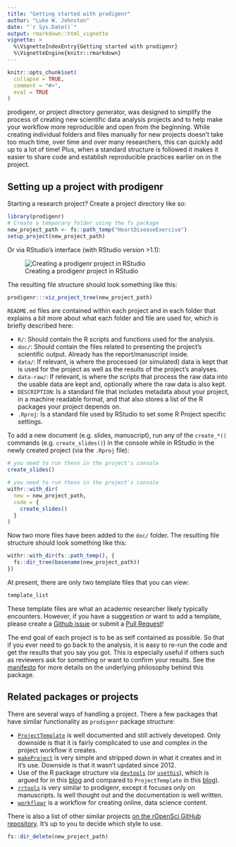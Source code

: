 ```yaml
---
title: "Getting started with prodigenr"
author: "Luke W. Johnston"
date: "`r Sys.Date()`"
output: rmarkdown::html_vignette
vignette: >
  %\VignetteIndexEntry{Getting started with prodigenr}
  %\VignetteEngine{knitr::rmarkdown}
---
```


```r
knitr::opts_chunk$set(
  collapse = TRUE,
  comment = "#>",
  eval = TRUE
)
```

prodigenr, or *pro*ject *di*rectory *gen*erator, was designed to simplify the process of
creating new scientific data analysis projects and to help make your workflow more
reproducible and open from the beginning.
While creating individual folders and files manually for new 
projects doesn't take too much time, over time and over many researchers, this
can quickly add up to a lot of time! Plus, when a standard structure is followed
it makes it easier to share code and establish reproducible practices earlier on
in the project.

## Setting up a project with prodigenr

Starting a research project? Create a project directory like so:

```r
library(prodigenr)
# Create a temporary folder using the fs package
new_project_path <- fs::path_temp("HeartDiseaseExercise")
setup_project(new_project_path)
```

Or via RStudio's interface (with RStudio version >1.1):

![Creating a prodigenr project in RStudio](../man/figures/rstudio-projects.gif)

The resulting file structure should look something like this:

```r
prodigenr:::viz_project_tree(new_project_path)
```

`README.md` files are contained within each project and in each folder that explains
a bit more about what each folder and file are used for, which is briefly described
here:

- `R/`: Should contain the R scripts and functions used for the analysis.
- `doc/`: Should contain the files related to presenting the project's scientific
output. Already has the report/manuscript inside.
- `data/`: If relevant, is where the processed (or simulated) data is kept that
is used for the project as well as the results of the project's analyses.
- `data-raw/`: If relevant, is where the scripts that process the raw data into 
the usable data are kept and, optionally where the raw data is also kept.
- `DESCRIPTION`: Is a standard file that includes metadata about your project, in
a machine readable format, and that also stores a list of the R packages your project
depends on.
- `.Rproj`: Is a standard file used by RStudio to set some R Project specific
settings.

To add a new document (e.g. slides, manuscript), run any of the `create_*()`
commands (e.g. `create_slides()`) in the console while in RStudio in the
newly created project (via the `.Rproj` file):

```r
# you need to run these in the project's console
create_slides()
```

```r
# you need to run these in the project's console
withr::with_dir(
  new = new_project_path,
  code = {
    create_slides()
  }
)
```

Now two more files have been added to the `doc/` folder. The resulting file
structure should look something like this:

```r
withr::with_dir(fs::path_temp(), {
  fs::dir_tree(basename(new_project_path))
})
```

At present, there are only two template files that you can view:

```r
template_list
```

These template files are what an academic researcher likely typically encounters.
However, if you have a suggestion or want to add a template, please create a
[Github issue](https://github.com/rostools/prodigenr/issues) or submit a [Pull Request](https://github.com/rostools/prodigenr/pulls)!

The end goal of each project is to be as self contained as possible. So that if
you ever need to go back to the analysis, it is easy to re-run the code and get
the results that you say you got. This is especially useful if others such as
reviewers ask for something or want to confirm your results. 
See the [manifesto](https://rostools.gitlab.io/manifesto) for more details on 
the underlying philosophy behind this package. 

## Related packages or projects

There are several ways of handling a project. There a few packages that have
similar functionality as `prodigenr` package structure:

- [`ProjectTemplate`](http://projecttemplate.net/) is well documented and still
actively developed. Only downside is that it is fairly complicated to use and
complex in the project workflow it creates.
- [`makeProject`](https://cran.r-project.org/package=makeProject)
is very simple and stripped down in what it creates and in it's use. Downside is
that it wasn't updated since 2012.
- Use of the R package structure via
[`devtools`](https://cran.r-project.org/package=devtools) (or
[`usethis`](https://cran.r-project.org/package=usethis)),
which is argued for in this
[blog](https://rmflight.github.io/posts/2014/07/vignetteAnalysis.html) and
compared to `ProjectTemplate` in this
[blog](https://rmflight.github.io/posts/2014/07/zpackages_vs_projectTemplate.html)).
- [`rrtools`](https://github.com/benmarwick/rrtools) is very similar to prodigenr, 
except it focuses only on manuscripts. Is well thought out and the documentation
is well written.
- [`workflowr`](https://github.com/workflowr/workflowr) is a workflow for creating
online, data science content.

There is also a list of other similar projects 
[on the rOpenSci GitHub repository](https://github.com/ropensci/rrrpkg#useful-tools-and-templates-for-making-research-compendia). 
It's up to you to decide which style to use. 

```r
fs::dir_delete(new_project_path)
```
